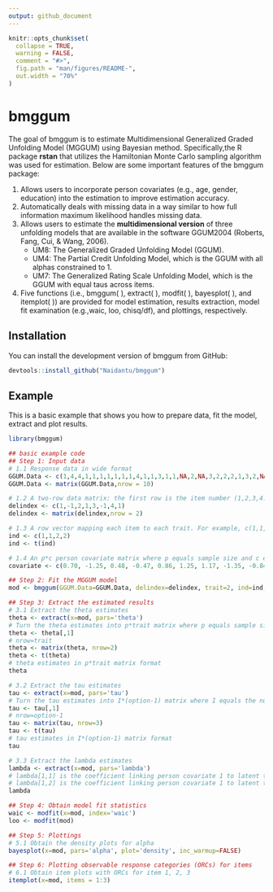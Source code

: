 ```yaml
---
output: github_document
---
```


<!-- README.md is generated from README.Rmd. Please edit that file -->

```r
knitr::opts_chunk$set(
  collapse = TRUE,
  warning = FALSE,
  comment = "#>",
  fig.path = "man/figures/README-",
  out.width = "70%"
)
```

# bmggum

<!-- badges: start -->
<!-- badges: end -->

The goal of bmggum is to estimate Multidimensional Generalized Graded Unfolding Model (MGGUM) using Bayesian method. Specifically,the R package **rstan** that utilizes the Hamiltonian Monte Carlo sampling algorithm was used for estimation. Below are some important features of the bmggum package:

1. Allows users to incorporate person covariates (e.g., age, gender, education) into the estimation to improve estimation accuracy.
2. Automatically deals with missing data in a way similar to how full information maximum likelihood handles missing data.
3. Allows users to estimate the **multidimensional version** of three unfolding models that are available in the software GGUM2004 (Roberts, Fang, Cui, & Wang, 2006).
    * UM8: The Generalized Graded Unfolding Model (GGUM).
    * UM4: The Partial Credit Unfolding Model, which is the GGUM with all alphas constrained to 1.
    * UM7: The Generalized Rating Scale Unfolding Model, which is the GGUM with equal taus across items.
4. Five functions (i.e., bmggum( ), extract( ), modfit( ), bayesplot( ), and itemplot( )) are provided for model estimation, results extraction, model fit examination (e.g.,waic, loo, chisq/df), and plottings, respectively.

## Installation

You can install the development version of bmggum from GitHub:

``` r
devtools::install_github("Naidantu/bmggum")
```

## Example

This is a basic example that shows you how to prepare data, fit the model, extract and plot results.

```r
library(bmggum)

## basic example code
## Step 1: Input data
# 1.1 Response data in wide format
GGUM.Data <- c(1,4,4,1,1,1,1,1,1,1,4,1,1,3,1,1,NA,2,NA,3,2,2,2,1,3,2,NA,2,1,1,2,1,NA,NA,NA,1,3,NA,1,2)
GGUM.Data <- matrix(GGUM.Data,nrow = 10)

# 1.2 A two-row data matrix: the first row is the item number (1,2,3,4...); the second row indicates the signs of delta for each item (-1,0,1,...). For items that have negative deltas for sure, "-1" should be assigned; for items that have positive deltas, "1" should be assigned; for items whose deltas may be either positive or negative (e.g., intermediate items), "0" should assigned. We recommend at least two positive and two negative items per trait for better estimation.
delindex <- c(1,-1,2,1,3,-1,4,1)
delindex <- matrix(delindex,nrow = 2)

# 1.3 A row vector mapping each item to each trait. For example, c(1,1,1,2,2,2) means that the first 3 items belong to trait 1 and the last 3 items belong to trait 2.
ind <- c(1,1,2,2)
ind <- t(ind)

# 1.4 An p*c person covariate matrix where p equals sample size and c equals the number of covariates. The default is NULL, meaning no person covariate.
covariate <- c(0.70, -1.25, 0.48, -0.47, 0.86, 1.25, 1.17, -1.35, -0.84, -0.55)

## Step 2: Fit the MGGUM model
mod <- bmggum(GGUM.Data=GGUM.Data, delindex=delindex, trait=2, ind=ind, option=4, model="UM8", covariate=covariate)

## Step 3: Extract the estimated results 
# 3.1 Extract the theta estimates 
theta <- extract(x=mod, pars='theta')
# Turn the theta estimates into p*trait matrix where p equals sample size and trait equals the number of latent traits
theta <- theta[,1]
# nrow=trait
theta <- matrix(theta, nrow=2)  
theta <- t(theta)
# theta estimates in p*trait matrix format
theta

# 3.2 Extract the tau estimates 
tau <- extract(x=mod, pars='tau')
# Turn the tau estimates into I*(option-1) matrix where I equals the number of items and option equals the number of response options
tau <- tau[,1]
# nrow=option-1
tau <- matrix(tau, nrow=3)  
tau <- t(tau)
# tau estimates in I*(option-1) matrix format
tau

# 3.3 Extract the lambda estimates 
lambda <- extract(x=mod, pars='lambda')
# lambda[1,1] is the coefficient linking person covariate 1 to latent trait 1
# lambda[1,2] is the coefficient linking person covariate 1 to latent trait 2
lambda

## Step 4: Obtain model fit statistics 
waic <- modfit(x=mod, index='waic')
loo <- modfit(mod)

## Step 5: Plottings
# 5.1 Obtain the density plots for alpha
bayesplot(x=mod, pars='alpha', plot='density', inc_warmup=FALSE)

## Step 6: Plotting observable response categories (ORCs) for items
# 6.1 Obtain item plots with ORCs for item 1, 2, 3
itemplot(x=mod, items = 1:3)
```
